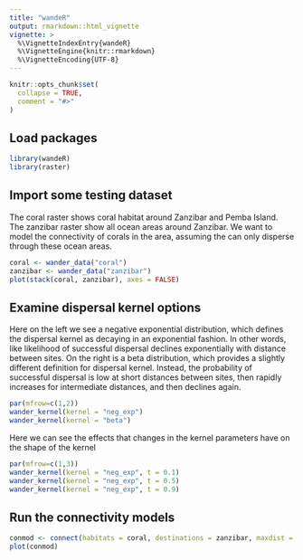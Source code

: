 ```yaml
---
title: "wandeR"
output: rmarkdown::html_vignette
vignette: >
  %\VignetteIndexEntry{wandeR}
  %\VignetteEngine{knitr::rmarkdown}
  %\VignetteEncoding{UTF-8}
---
```


```r
knitr::opts_chunk$set(
  collapse = TRUE,
  comment = "#>"
)
```

## Load packages
```r
library(wandeR)
library(raster)
```

## Import some testing dataset
The coral raster shows coral habitat around Zanzibar and Pemba Island.
The zanzibar raster show all ocean areas around Zanzibar.
We want to model the connectivity of corals in the area, assuming the can only
disperse through these ocean areas.
```r
coral <- wander_data("coral")
zanzibar <- wander_data("zanzibar")
plot(stack(coral, zanzibar), axes = FALSE)
```

## Examine dispersal kernel options
Here on the left we see a negative exponential distribution, which defines the dispersal kernel as decaying in
an exponential fashion. In other words, like likelihood of successful dispersal declines exponentially with distance between sites.
On the right is a beta distribution, which provides a slightly different definition for dispersal kernel.
Instead, the probability of successful dispersal is low at short distances between sites, then rapidly increases for intermediate
distances, and then declines again.
```r
par(mfrow=c(1,2))
wander_kernel(kernel = "neg_exp")
wander_kernel(kernel = "beta")
```
Here we can see the effects that changes in the kernel parameters have on the shape of the kernel
```r
par(mfrow=c(1,3))
wander_kernel(kernel = "neg_exp", t = 0.1)
wander_kernel(kernel = "neg_exp", t = 0.5)
wander_kernel(kernel = "neg_exp", t = 0.9)
```

## Run the connectivity models
```r
conmod <- connect(habitats = coral, destinations = zanzibar, maxdist = 50000)
plot(conmod)
```

